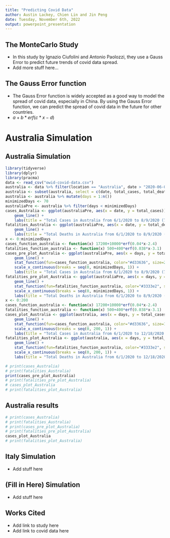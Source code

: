 ```yaml
---
title: "Predicting Covid Data"
author: Austin Lackey, Chien Lin and Jin Peng
date: Tuesday, November 6th, 2022
output: powerpoint_presentation
---
```


## The MonteCarlo Study

- In this study by Ignazio Ciufolini and Antonio Paolozzi, they use a Gauss Error to predict future trends of covid data spread.
- Add more stuff here...

## The Gauss Error function

- The Gauss Error function is widely accepted as a good way to model the spread of covid data, especially in China. By using
the Gauss Error function, we can predict the spread of covid data in the future for other countries.
- $a+b*erf(c*x-d)$

# Australia Simulation

## Australia Simulation
```r
library(tidyverse)
library(dplyr)
library(pracma)
data <- read_csv("owid-covid-data.csv")
australia <- data %>% filter(location == "Australia", date > "2020-06-01", date < "2020-12-19")
australia <- subset(australia, select = c(date, total_cases, total_deaths))
australia <- australia %>% mutate(days = 1:n())
minimizedDays <- 70
australiaPre <- australia %>% filter(days < minimizedDays)
cases_Australia <- ggplot(australiaPre, aes(x = date, y = total_cases)) + 
    geom_line() + 
    labs(title = "Total Cases in Australia from 6/1/2020 to 8/9/2020 (70 days)", x = "Date", y = "Total Cases")
fatalities_Australia <- ggplot(australiaPre, aes(x = date, y = total_deaths)) +
    geom_line() + 
    labs(title = "Total Deaths in Australia from 6/1/2020 to 8/9/2020 (70 days)", x = "Date", y = "Total Deaths")
x <- 0:minimizedDays
cases_function_australia <- function(x) 17200+10000*erf(0.04*x-2.4)
fatalities_function_australia <- function(x) 500+400*erf(0.038*x-3.1)
cases_pre_plot_Australia <- ggplot(australiaPre, aes(x = days, y = total_cases)) + 
    geom_line() + 
    stat_function(fun=cases_function_australia, color="#d33636", size=2, linetype="dotted") +
    scale_x_continuous(breaks = seq(0, minimizedDays, 1)) +
    labs(title = "Total Cases in Australia from 6/1/2020 to 8/9/2020 (70 days)", x = "Days", y = "Total Cases")
fatalities_pre_plot_Australia <- ggplot(australiaPre, aes(x = days, y = total_deaths)) +
    geom_line() + 
    stat_function(fun=fatalities_function_australia, color="#3333e2", size=2, linetype="dotted") +
    scale_x_continuous(breaks = seq(0, minimizedDays, 1)) +
    labs(title = "Total Deaths in Australia from 6/1/2020 to 8/9/2020 (70 days)", x = "Days", y = "Total Deaths")
x <- 0:200
cases_function_australia <- function(x) 17200+10000*erf(0.04*x-2.4)
fatalities_function_australia <- function(x) 500+400*erf(0.038*x-3.1)
cases_plot_Australia <- ggplot(australia, aes(x = days, y = total_cases)) + 
    geom_line() + 
    stat_function(fun=cases_function_australia, color="#d33636", size=1.5) +
    scale_x_continuous(breaks = seq(0, 200, 1)) +
    labs(title = "Total Cases in Australia from 6/1/2020 to 12/18/2020 (200 days)", x = "Days", y = "Total Cases")
fatalities_plot_Australia <- ggplot(australia, aes(x = days, y = total_deaths)) +
    geom_line() + 
    stat_function(fun=fatalities_function_australia, color="#3333e2", size=1.5) +
    scale_x_continuous(breaks = seq(0, 200, 1)) +
    labs(title = "Total Deaths in Australia from 6/1/2020 to 12/18/2020 (200 days)", x = "Days", y = "Total Deaths")
```
```r
# print(cases_Australia)
# print(fatalities_Australia)
print(cases_pre_plot_Australia)
# print(fatalities_pre_plot_Australia)
# cases_plot_Australia
# print(fatalities_plot_Australia)
```

## Australia results

```r
# print(cases_Australia)
# print(fatalities_Australia)
# print(cases_pre_plot_Australia)
# print(fatalities_pre_plot_Australia)
cases_plot_Australia
# print(fatalities_plot_Australia)
```

## Italy Simulation

- Add stuff here

## (Fill in Here) Simulation

- Add stuff here

## Works Cited

- Add link to study here
- Add link to covid data here